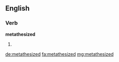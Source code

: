 ==English==

===Verb===
'''metathesized'''

# {{en-past of|metathesize}}

[[de:metathesized]]
[[fa:metathesized]]
[[mg:metathesized]]